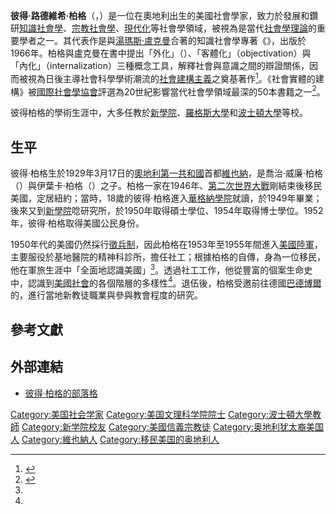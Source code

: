 {{Infobox scientist
|name              = 彼得·路德維希·柏格
|image = 
|image_size        =
|caption           = 
|birth_date        = {{Birth date|1929|3|17}}
|birth_place       = [[奧地利第一共和國|奧地利第一共和國]][[維也納|維也納]]
|death_date        = {{death date and age|2017|6|27|1929|3|17}}<ref>{{Cite web|url=http://www.bu.edu/pardeeschool/2017/06/28/rip-founding-director-of-cura-prof-peter-berger-dies-at-88/|title=RIP: Founding Director of CURA, Prof. Peter Berger, Dies at 88|publisher=[[波士頓大學|Boston University]]|location=[[波士頓|Boston, MA]]|language=en|date=2017-06-28|accessdate=2017-06-29|archive-date=2017-07-02|archive-url=https://web.archive.org/web/20170702130135/http://www.bu.edu/pardeeschool/2017/06/28/rip-founding-director-of-cura-prof-peter-berger-dies-at-88/|dead-url=no}}</ref>
|death_place       = {{USA}}[[麻塞諸塞州|麻塞諸塞州]][[布魯克萊恩_(麻薩諸塞州)|布魯克萊恩鎮]]
|residence         = 
|citizenship       = {{USA}}
|nationality       = 
|ethnicity         = 
|fields            = [[社會學|社會學]]<br>[[神學|神學]]
|workplaces        = [[波士頓大學|波士頓大學]]
|alma_mater        = [[華格納學院|華格納學院]] (B.A. 1949年)<br />[[新學院|新學院]] (M.A. 1950年；Ph.D. 1954年)
|doctoral_advisor  = 卡爾·梅爾（{{lang|en|Carl Mayer}}）
|academic_advisors =
|doctoral_students =
|notable_students  =
|known_for         = 《{{Link-en|社會實體的建構|The Social Construction of Reality}}》的共同作者
|author_abbrev_bot =
|author_abbrev_zoo =
|influences        = [[艾彌爾·涂爾幹|艾彌爾·涂爾幹]]<br>[[馬克斯·韋伯|馬克斯·韋伯]]<br>[[阿爾弗雷德·舒茨|阿爾弗雷德·舒茨]]
|influenced        = [[俗民方法論|俗民方法論]]<br>[[社會建構主義|社會建構主義]]
|awards            =
|religion          = [[信義宗|信義宗]]
|signature         =  <!--(filename only)-->
|footnotes         =
}}
'''彼得·路德維希·柏格'''（{{lang-en|Peter Ludwig Berger}}，{{bd|1929年|3月17日|2017年|6月27日|catIdx=Berger}}）是一位在奧地利出生的美國社會學家，致力於發展和鑽研[[知識社會學|知識社會學]]、[[宗教社會學|宗教社會學]]、[[現代化|現代化]]等社會學領域，被視為是當代[[社會學理論|社會學理論]]的重要學者之一。其代表作是與[[湯瑪斯·盧克曼|湯瑪斯·盧克曼]]合著的知識社會學專著《{{Link-en|社會實體的建構|The Social Construction of Reality}}》，出版於1966年。柏格與盧克曼在書中提出「外化」（{{lang|en|externalization}}）、「客體化」（objectivation）與「內化」（internalization）三種概念工具，解釋社會與意識之間的辯證關係，因而被視為日後主導社會科學學術潮流的[[社會建構主義|社會建構主義]]之奠基著作<ref name="Tour">{{Cite book|author=Berger, Peter L.|title=《柏格歐吉桑的社會學奇幻旅程》|publisher=群學|location=新北|isbn=9789866525780|language=zh-tw|date=2013年12月}}</ref>。《社會實體的建構》被[[國際社會學協會|國際社會學協會]]評選為20世紀影響當代社會學領域最深的50本書籍之一<ref>{{Cite web|url=http://www.isa-sociology.org/books/books10.htm |title=Books of the Century |publisher=International Sociological Association |language=en |accessdate=2014-01-19 |deadurl=yes |archiveurl=https://web.archive.org/web/20121010230113/http://www.isa-sociology.org/books/books10.htm |archivedate=2012-10-10 }}</ref>。

彼得柏格的學術生涯中，大多任教於[[新學院|新學院]]、[[羅格斯大學|羅格斯大學]]和[[波士頓大學|波士頓大學]]等校。

== 生平 ==
彼得·柏格生於1929年3月17日的[[奧地利第一共和國|奧地利第一共和國]]首都[[維也納|維也納]]，是喬治·威廉·柏格（{{lang|en|George William Berger}}）與伊葉卡·柏格（{{lang|en|Jelka Berger}}）之子。柏格一家在1946年、[[第二次世界大戰|第二次世界大戰]]剛結束後移民美國，定居紐約；當時，18歲的彼得·柏格進入[[華格納學院|華格納學院]]就讀，於1949年畢業；後來又到[[新學院|新學院]]唸研究所，於1950年取得碩士學位、1954年取得博士學位。1952年，彼得·柏格取得美國公民身份。

1950年代的美國仍然採行[[徵兵制|徵兵制]]，因此柏格在1953年至1955年間進入[[美國陸軍|美國陸軍]]，主要服役於基地醫院的精神科診所，擔任社工；根據柏格的自傳，身為一位移民，他在軍旅生涯中「全面地認識美國」<ref name="Tour"/>。透過社工工作，他從豐富的個案生命史中，認識到[[美國社會|美國社會]]的各個階層的多樣性<ref name="Tour"/>。退伍後，柏格受邀前往德國[[巴德博爾|巴德博爾]]的{{Link-de|新教研究院|Evangelische Akademie}}，進行當地新教徒職業與參與教會程度的研究。

== 參考文獻 ==
{{reflist}}

== 外部連結 ==
* [http://blogs.the-american-interest.com/berger/ 彼得·柏格的部落格] {{Wayback|url=http://blogs.the-american-interest.com/berger/ |date=20131105215911 }} {{en}}
{{Authority control}}
{{DEFAULTSORT:Berger, Peter L.}}
[[Category:美国社会学家|Category:美国社会学家]]
[[Category:美国文理科学院院士|Category:美国文理科学院院士]]
[[Category:波士頓大學教師|Category:波士頓大學教師]]
[[Category:新学院校友|Category:新学院校友]]
[[Category:美國信義宗教徒|Category:美國信義宗教徒]]
[[Category:奥地利犹太裔美国人|Category:奥地利犹太裔美国人]]
[[Category:維也納人|Category:維也納人]]
[[Category:移民美国的奥地利人|Category:移民美国的奥地利人]]